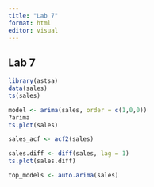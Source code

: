```yaml
---
title: "Lab 7"
format: html
editor: visual
---
```


## Lab 7

```r
library(astsa)
data(sales)
ts(sales)
```

```r
model <- arima(sales, order = c(1,0,0))
?arima
ts.plot(sales)
```

```r
sales_acf <- acf2(sales)
```

```r
sales.diff <- diff(sales, lag = 1)
ts.plot(sales.diff)

top_models <- auto.arima(sales)
```
